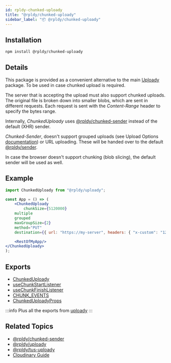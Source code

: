 ```yaml
---
id: rpldy-chunked-uploady
title: "@rpldy/chunked-uploady"
sidebar_label: "📦 @rpldy/chunked-uploady"
---
```


## Installation

```bash npm2yarn
npm install @rpldy/chunked-uploady
```

## Details

This package is provided as a convenient alternative to the main [Uploady](rpldy-uploady) package.
To be used in case chunked upload is required.

The server that is accepting the upload must also support chunked uploads.
The original file is broken down into smaller blobs, which are sent in different requests.
Each request is sent with the _Content-Range_ header to specify the bytes range.

Internally, _ChunkedUploady_ uses [@rpldy/chunked-sender](rpldy-chunked-sender) instead of the default (XHR) sender.

_Chunked-Sender_, doesn't support grouped uploads (see Upload Options [documentation](../api#props)) or URL uploading.
These will be handed over to the default [@rpldy/sender](rpldy-sender).

In case the browser doesn't support chunking (blob slicing), the default sender will be used as well.

## Example

```jsx title="Chunked - Simple Example"
import ChunkedUploady from "@rpldy/uploady";

const App = () => (
	<ChunkedUploady
		chunkSize={5120000}
    multiple
    grouped
    maxGroupSize={2}
    method="PUT"
    destination={{ url: "https://my-server", headers: { "x-custom": "123" } }}>

    <RestOfMyApp/>
</ChunkedUploady>
);
```

## Exports

* [ChunkedUploady](../api/providers/chunked-uploady)
* [useChunkStartListener](../api/hooks/useChunkStartListener)
* [useChunkFinishListener](../api/hooks/useChunkFinishListener)
* [CHUNK_EVENTS](../api/events#chunk-events)
* [ChunkedUploadyProps](../api/types#chunkeduploadyprops)

:::info
Plus all the exports from [uploady](rpldy-uploady)
:::

## Related Topics

* [@rpldy/chunked-sender](rpldy-chunked-sender)
* [@rpldy/uploady](rpldy-uploady)
* [@rpldy/tus-uploady](rpldy-tus-uploady)
* [Cloudinary Guide](../guides/Cloudinary#chunked-uploads)
